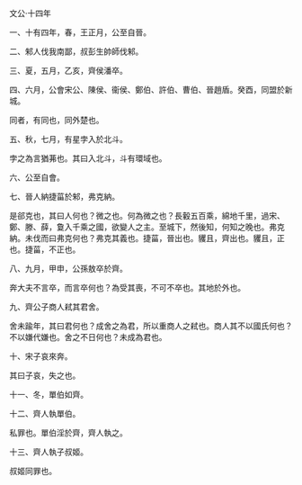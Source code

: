 

文公·十四年

一、十有四年，春，王正月，公至自晉。

二、邾人伐我南鄙，叔彭生帥師伐邾。

三、夏，五月，乙亥，齊侯潘卒。

四、六月，公會宋公、陳侯、衞侯、鄭伯、許伯、曹伯、晉趙盾。癸酉，同盟於新城。

同者，有同也，同外楚也。

五、秋，七月，有星孛入於北斗。

孛之為言猶茀也。其曰入北斗，斗有環域也。

六、公至自會。

七、晉人納捷菑於邾，弗克納。

是郤克也，其曰人何也？微之也。何為微之也？長轂五百乘，綿地千里，過宋、鄭、滕、薛，敻入千乘之國，欲變人之主。至城下，然後知，何知之晚也。弗克納。未伐而曰弗克何也？弗克其義也。捷菑，晉出也。貜且，齊出也。貜且，正也。捷菑，不正也。

八、九月，甲申，公孫敖卒於齊。

奔大夫不言卒，而言卒何也？為受其喪，不可不卒也。其地於外也。

九、齊公子商人弒其君舍。

舍未踰年，其曰君何也？成舍之為君，所以重商人之弒也。商人其不以國氏何也？不以嫌代嫌也。舍之不日何也？未成為君也。

十、宋子哀來奔。

其曰子哀，失之也。

十一、冬，單伯如齊。

十二、齊人執單伯。

私罪也。單伯淫於齊，齊人執之。

十三、齊人執子叔姬。

叔姬同罪也。

